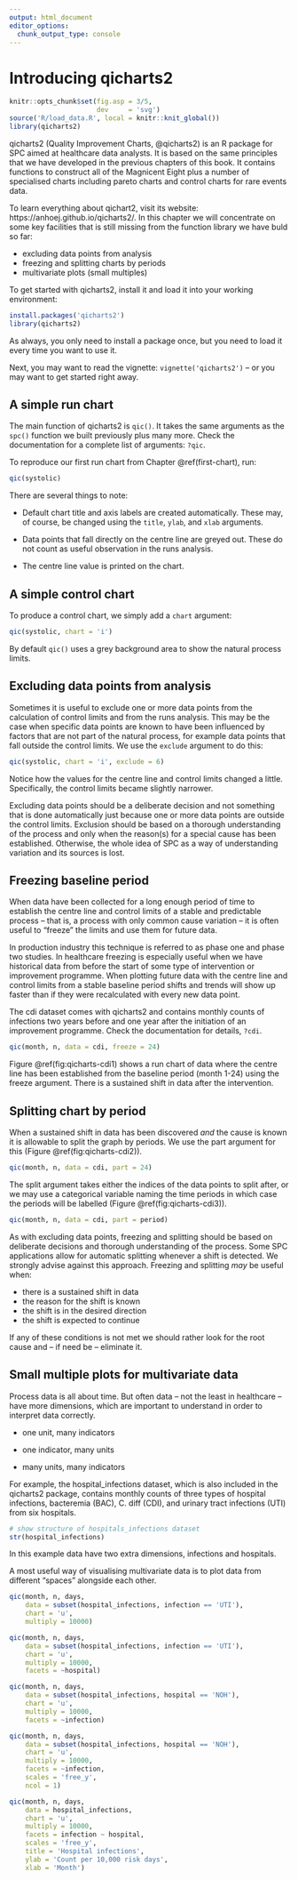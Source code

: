 ```yaml
---
output: html_document
editor_options: 
  chunk_output_type: console
---
```

# Introducing qicharts2 {#qicharts}

```r
knitr::opts_chunk$set(fig.asp = 3/5,
                      dev     = 'svg')
source('R/load_data.R', local = knitr::knit_global())
library(qicharts2)
```

qicharts2 (Quality Improvement Charts, @qicharts2) is an R package for SPC aimed at healthcare data analysts. It is based on the same principles that we have developed in the previous chapters of this book. It contains functions to construct all of the Magnicent Eight plus a number of specialised charts including pareto charts and control charts for rare events data.

To learn everything about qichart2, visit its website: https://anhoej.github.io/qicharts2/. In this chapter we will concentrate on some key facilities that is still missing from the function library we have buld so far:

* excluding data points from analysis
* freezing and splitting charts by periods
* multivariate plots (small multiples)

To get started with qicharts2, install it and load it into your working environment:


```r
install.packages('qicharts2')
library(qicharts2)
```

As always, you only need to install a package once, but you need to load it every time you want to use it. 

Next, you may want to read the vignette: `vignette('qicharts2')` -- or you may want to get started right away.

## A simple run chart

The main function of qicharts2 is `qic()`. It takes the same arguments as the `spc()` function we built previously plus many more. Check the documentation for a complete list of arguments: `?qic`.

To reproduce our first run chart from Chapter \@ref(first-chart), run:

```r
qic(systolic)
```

There are several things to note:

* Default chart title and axis labels are created automatically. These may, of course, be changed using the `title`, `ylab`, and `xlab` arguments.

* Data points that fall directly on the centre line are greyed out. These do not count as useful observation in the runs analysis.

* The centre line value is printed on the chart.

## A simple control chart

To produce a control chart, we simply add a `chart` argument:

```r
qic(systolic, chart = 'i')
```

By default `qic()` uses a grey background area to show the natural process limits.

## Excluding data points from analysis

Sometimes it is useful to exclude one or more data points from the calculation of control limits and from the runs analysis. This may be the case when specific data points are known to have been influenced by factors that are not part of the natural process, for example data points that fall outside the control limits. We use the `exclude` argument to do this:

```r
qic(systolic, chart = 'i', exclude = 6)
```

Notice how the values for the centre line and control limits changed a little. Specifically, the control limits became slightly narrower.

Excluding data points should be a deliberate decision and not something that is done automatically just because one or more data points are outside the control limits. Exclusion should be based on a thorough understanding of the process and only when the reason(s) for a special cause has been established. Otherwise, the whole idea of SPC as a way of understanding variation and its sources is lost.

## Freezing baseline period

When data have been collected for a long enough period of time to establish the centre line and control limits of a stable and predictable process -- that is, a process with only common cause variation -- it is often useful to "freeze" the limits and use them for future data.

In production industry this technique is referred to as phase one and phase two studies. In healthcare freezing is especially useful when we have historical data from before the start of some type of intervention or improvement programme. When plotting future data with the centre line and control limits from a stable baseline period shifts and trends will show up faster than if they were recalculated with every new data point.

The cdi dataset comes with qicharts2 and contains monthly counts of infections two years before and one year after the initiation of an improvement programme. Check the documentation for details, `?cdi`.

```r
qic(month, n, data = cdi, freeze = 24)
```

Figure \@ref(fig:qicharts-cdi1) shows a run chart of data where the centre line has been established from the baseline period (month 1-24) using the freeze argument. There is a sustained shift in data after the intervention.

## Splitting chart by period

When a sustained shift in data has been discovered *and* the cause is known it is allowable to split the graph by periods. We use the part argument for this (Figure \@ref(fig:qicharts-cdi2)).

```r
qic(month, n, data = cdi, part = 24)
```

The split argument takes either the indices of the data points to split after, or we may use a categorical variable naming the time periods in which case the periods will be labelled (Figure \@ref(fig:qicharts-cdi3)).

```r
qic(month, n, data = cdi, part = period)
```

As with excluding data points, freezing and splitting should be based on deliberate decisions and thorough understanding of the process. Some SPC applications allow for automatic splitting whenever a shift is detected. We strongly advise against this approach. Freezing and splitting *may* be useful when:

* there is a sustained shift in data
* the reason for the shift is known
* the shift is in the desired direction
* the shift is expected to continue

If any of these conditions is not met we should rather look for the root cause and -- if need be -- eliminate it.

## Small multiple plots for multivariate data

Process data is all about time. But often data -- not the least in healthcare -- have more dimensions, which are important to understand in order to interpret data correctly.

- one unit, many indicators

- one indicator, many units

- many units, many indicators






For example, the hospital_infections dataset, which is also included in the qicharts2 package, contains monthly counts of three types of hospital infections, bacteremia (BAC), C. diff (CDI), and urinary tract infections (UTI) from six hospitals.

```r
# show structure of hospitals_infections dataset
str(hospital_infections)
```

In this example data have two extra dimensions, infections and hospitals.

A most useful way of visualising multivariate data is to plot data from different "spaces" alongside each other. 

```r
qic(month, n, days, 
    data = subset(hospital_infections, infection == 'UTI'),
    chart = 'u',
    multiply = 10000)
```

```r
qic(month, n, days, 
    data = subset(hospital_infections, infection == 'UTI'),
    chart = 'u',
    multiply = 10000,
    facets = ~hospital)
```

```r
qic(month, n, days, 
    data = subset(hospital_infections, hospital == 'NOH'),
    chart = 'u',
    multiply = 10000,
    facets = ~infection)
```

```r
qic(month, n, days, 
    data = subset(hospital_infections, hospital == 'NOH'),
    chart = 'u',
    multiply = 10000,
    facets = ~infection,
    scales = 'free_y',
    ncol = 1)
```

```r
qic(month, n, days, 
    data = hospital_infections,
    chart = 'u',
    multiply = 10000,
    facets = infection ~ hospital,
    scales = 'free_y',
    title = 'Hospital infections',
    ylab = 'Count per 10,000 risk days',
    xlab = 'Month')
```
